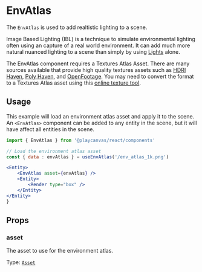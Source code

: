 # EnvAtlas

The `EnvAtlas` is used to add realtistic lighting to a scene. 

Image Based Lighting (IBL) is a technique to simulate environmental lighting often using an capture of a real world environment. It can add much more natural nuanced lighting to a scene than simply by using [Lights](/api/components/light) alone.

The EnvAtlas component requires a Textures Atlas Asset. There are many sources available that provide high quality textures assets such as [HDRI Haven](https://hdrihaven.com/), [Poly Haven](https://polyhaven.com/), and [OpenFootage](https://www.openfootage.net/). You may need to convert the format to a Textures Atlas asset using this [online texture tool](https://playcanvas.com/texture-tool).

## Usage

This example will load an environment atlas asset and apply it to the scene. An `<EnvAtlas>` component can be added to any entity in the scene, but it will have affect all entities in the scene.

```jsx
import { EnvAtlas } from '@playcanvas/react/components'

// Load the environment atlas asset
const { data : envAtlas } = useEnvAtlas('/env_atlas_1k.png')

<Entity>
    <EnvAtlas asset={envAtlas} />
    <Entity>
        <Render type="box" />
    </Entity>
</Entity>
}
```

## Props

### asset
The asset to use for the environment atlas.

Type: [`Asset`](https://api.playcanvas.com/classes/Engine.Asset.html)



